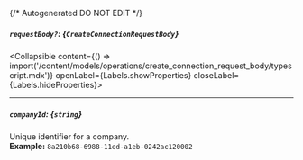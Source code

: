 {/* Autogenerated DO NOT EDIT  */}

##### `requestBody?`: *{`CreateConnectionRequestBody`}*
<Collapsible content={() => import('/content/models/operations/create_connection_request_body/typescript.mdx')} openLabel={Labels.showProperties} closeLabel={Labels.hideProperties}>
</Collapsible>

---
##### `companyId`: *{`string`}*
Unique identifier for a company.
<br/>
**Example:** `8a210b68-6988-11ed-a1eb-0242ac120002`


